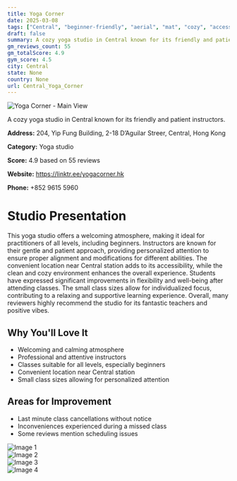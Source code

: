 ```yaml
---
title: Yoga Corner
date: 2025-03-08
tags: ["Central", "beginner-friendly", "aerial", "mat", "cozy", "accessible", "Central"]  
draft: false
summary: A cozy yoga studio in Central known for its friendly and patient instructors.
gm_reviews_count: 55
gm_totalScore: 4.9
gym_score: 4.5
city: Central
state: None
country: None
url: Central_Yoga_Corner
---
```


<div className="aspect-[16/9] relative my-8">
  <img 
    src="https://lh5.googleusercontent.com/p/AF1QipM2BzCIYj71Jk_TPaBZQ8v1_p0MWpYRUt4qtayC=w1920-h1080-k-no"
    alt="Yoga Corner - Main View"
    className="object-cover absolute inset-0 w-full h-full rounded-lg"
  />
</div>

A cozy yoga studio in Central known for its friendly and patient instructors.

**Address:** 204, Yip Fung Building, 2-18 D’Aguilar Streer, Central, Hong Kong

**Category:** Yoga studio

**Score:** 4.9 based on 55 reviews

**Website:** https://linktr.ee/yogacorner.hk

**Phone:** +852 9615 5960

# Studio Presentation

This yoga studio offers a welcoming atmosphere, making it ideal for practitioners of all levels, including beginners. Instructors are known for their gentle and patient approach, providing personalized attention to ensure proper alignment and modifications for different abilities. The convenient location near Central station adds to its accessibility, while the clean and cozy environment enhances the overall experience. Students have expressed significant improvements in flexibility and well-being after attending classes. The small class sizes allow for individualized focus, contributing to a relaxing and supportive learning experience. Overall, many reviewers highly recommend the studio for its fantastic teachers and positive vibes.

## Why You'll Love It

- Welcoming and calming atmosphere
- Professional and attentive instructors
- Classes suitable for all levels, especially beginners
- Convenient location near Central station
- Small class sizes allowing for personalized attention

## Areas for Improvement

- Last minute class cancellations without notice
- Inconveniences experienced during a missed class
- Some reviews mention scheduling issues

<div className="grid grid-cols-1 xl:grid-cols-2 gap-4 my-8">
<div className="aspect-[4/3] relative"><img src="https://lh5.googleusercontent.com/p/AF1QipMzscu3pHVgOP2s4z98LH2N5590v4qMSkpT1E_K=w1920-h1080-k-no" alt="Image 1" className="object-cover absolute inset-0 w-full h-full rounded-lg" /></div>
<div className="aspect-[4/3] relative"><img src="https://lh3.googleusercontent.com/gps-cs-s/AB5caB-sgipQ67XqxmfJSyINcgQxa7AEesuPVvF4cRBWErX1gVYAs0VAq09rahY8FiiHRh-AiarrQ990-6G1dysk8Oom0qdJUrJ3x-wGgQ0zHvDeFgog_JWPyM3U6bEDGzCiAfGGrRIT=w1920-h1080-k-no" alt="Image 2" className="object-cover absolute inset-0 w-full h-full rounded-lg" /></div>
<div className="aspect-[4/3] relative"><img src="https://lh3.googleusercontent.com/gps-cs-s/AB5caB_xyrYDiVHsaD-L1aJ8Nnbqt-kKVWEePrxVj1b9OWbpPz-48mPPYPukHOGccVaBF2dCdlhJe6DT50rtOzsNs6EocrgYQHtn1FaC8UKYzpFJaEyieCgR0iY6tmR4gzocQRz4btA=w1920-h1080-k-no" alt="Image 3" className="object-cover absolute inset-0 w-full h-full rounded-lg" /></div>
<div className="aspect-[4/3] relative"><img src="https://lh5.googleusercontent.com/p/AF1QipNaR_wEAvr_hep1ZFJgtFhtc892YpfWx-8qCwza=w1920-h1080-k-no" alt="Image 4" className="object-cover absolute inset-0 w-full h-full rounded-lg" /></div>
</div>